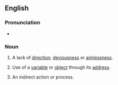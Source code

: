 ==English==

===Pronunciation===
* {{IPA|en|/ˈɪndəˈɹɛkʃən/|/ˈɪndɪˈɹɛkʃən/|/ˈɪndaɪˈɹɛkʃən/}}

===Noun===
{{wikipedia}}
{{en-noun|~}}

# A lack of [[direction]]; [[deviousness]] or [[aimlessness]].
# {{lb|en|programming}} Use of a [[variable]] or [[object]] through its [[address]].
# An indirect action or process.